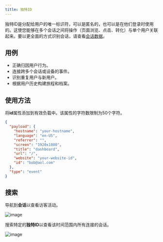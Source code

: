```yaml
---
title: 独特ID
---
```


独特ID是分配给用户的唯一标识符，可以是匿名的，也可以是在他们登录时使用的。这使您能够在多个会话之间将操作（页面浏览、点击、转化）与单个用户关联起来。要以更全面的方式识别会话，请查看[会话数据](/docs/tracker-functions#session-data)。

## 用例

- 正确归因用户行为。
- 连接跨多个会话或设备的事件。
- 识别重复用户与新用户。
- 根据用户历史构建旅程和档案。

## 使用方法

将**id**属性添加到有效负载中。该属性的字符数限制为50个字符。

```json
{
  "payload": {
    "hostname": "your-hostname",
    "language": "en-US",
    "referrer": "",
    "screen": "1920x1080",
    "title": "dashboard",
    "url": "/",
    "website": "your-website-id",
    "id": "bob@aol.com"
  },
  "type": "event"
}
```

## 搜索

导航到**会话**以查看访客活动。

![image](/images/docs/v2/sessions-chart.png)

搜索特定的**独特ID**以查看该时间范围内所有连接的会话。

![image](/images/docs/v2/distinct-id-search.png)